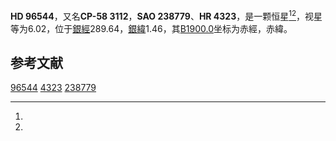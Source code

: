 {{Starbox begin
| name = HD 96544
}}
{{Starbox observe
| epoch = [[J2000.0|J2000.0]]
| constell = {{星座名待查}}<ref name=SIMBAD>{{cite web
 | url=http://simbad.u-strasbg.fr/simbad/sim-id?Ident=HR+4323
 | title =Pulsating variable Star
 | publisher=Centre de Données astronomiques de Strasbourg
 | work=SIMBAD
 | accessdate=2012-07-13}}</ref><ref name=DATA>{{cite web
 | url=http://vizier.u-strasbg.fr/viz-bin/VizieR-5?-out.add=.&-source=5050&-corr=PK=HR&-out.max=9999&HR=4323
 | title=VizieR Detailed Page
 | accessdate=2012-07-13
 | archive-date=2016-03-05
 | archive-url=https://web.archive.org/web/20160305004451/http://vizier.u-strasbg.fr/viz-bin/VizieR-5?-out.add=.&-source=5050&-corr=PK=HR&-out.max=9999&HR=4323
 | dead-url=no
 }}</ref>
| 星官 = 
| ra = {{RA|11|6|29.3}}<ref name=SIMBAD /><ref name=DATA />
| dec = {{DEC|-58|40|31}}<ref name=SIMBAD /><ref name=DATA />
| appmag_v = 6.02<ref name=SIMBAD /><ref name=DATA />
}}
{{Starbox character
| class = K2II-III<ref name=SIMBAD /><ref name=DATA />
| b-v = 1.24<ref name=SIMBAD /><ref name=DATA />
| u-b = <ref name=SIMBAD /><ref name=DATA />
| r-i = <ref name=SIMBAD /><ref name=DATA />
| variable = 
}}
{{Starbox astrometry
| radial_v = 
| prop_mo_ra = 3
| parallax = 
| p_error = 
}}
{{Starbox catalog
| names =CP-58 3112，[[SAO星表|SAO]] 238779，[[HD星表|HD]] 96544，[[HR星表|HR]] 4323}}
{{Starbox reference |Simbad=HR+4323}}
{{Starbox end}}

'''HD 96544'''，又名'''CP-58 3112'''，'''SAO 238779'''、'''HR 4323'''，是一颗恒星<ref name=SIMBAD /><ref name=DATA />，视星等为6.02，位于[[銀道座標系|銀經]]289.64，[[銀道座標系|銀緯]]1.46，其[[B1900.0|B1900.0]]坐标为赤經{{RA|11|2|14.3}}，赤緯{{DEC|-58|1.46|4}}。

== 参考文献 ==
{{reflist}}

{{star-stub}}

[[Category:HD和HDE天體|96544]]
[[Category:HR天體|4323]]
[[Category:SAO天體|238779]]